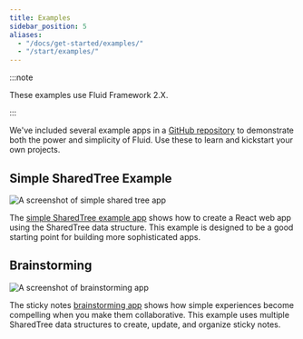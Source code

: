 ```yaml
---
title: Examples
sidebar_position: 5
aliases:
  - "/docs/get-started/examples/"
  - "/start/examples/"
---
```


:::note

These examples use Fluid Framework 2.X.

:::

We've included several example apps in a [GitHub repository](https://github.com/microsoft/FluidExamples/) to demonstrate
both the power and simplicity of Fluid. Use these to learn and kickstart your own projects.

## Simple SharedTree Example

![A screenshot of simple shared tree app](/images/simple-example.png)

The [simple SharedTree example app](https://github.com/microsoft/FluidExamples/tree/main/item-counter) shows how to create a React web app using the SharedTree data structure. This example is designed to be a good starting point for building more sophisticated apps.

## Brainstorming

![A screenshot of brainstorming app](/images/brainstorm-example.png)

The sticky notes [brainstorming app](https://github.com/microsoft/FluidExamples/tree/main/brainstorm)
shows how simple experiences become compelling when you make them collaborative. This example uses multiple SharedTree data structures to create, update, and organize sticky notes.
